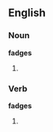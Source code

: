 ==English==

===Noun===
'''fadges'''

# {{plural of |[[fadge]]}}

===Verb===
'''fadges'''

# {{third-person singular of|[[fadge]]}}